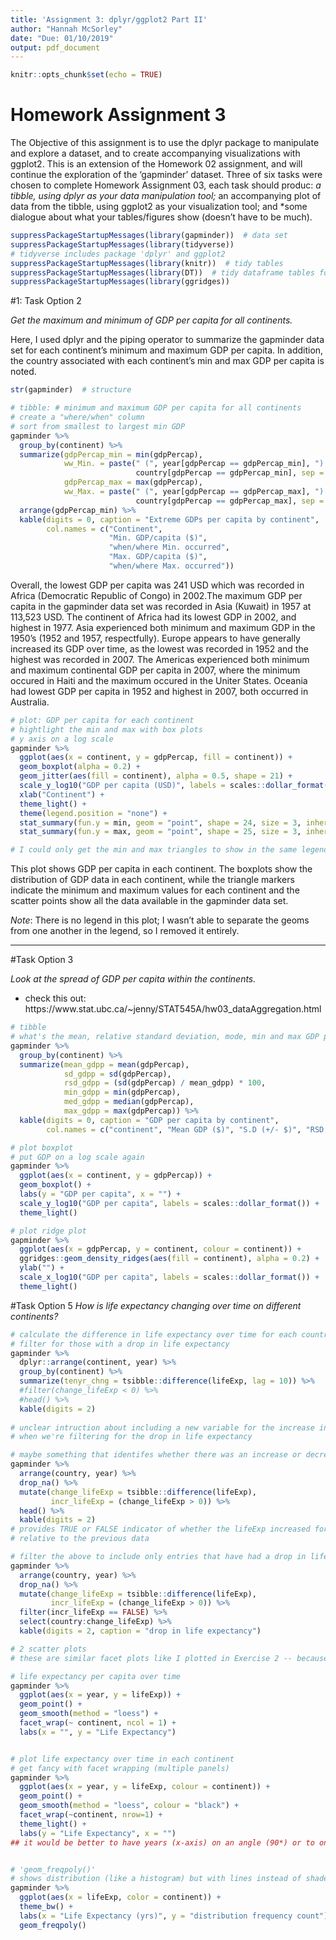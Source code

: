 ```yaml
---
title: 'Assignment 3: dplyr/ggplot2 Part II'
author: "Hannah McSorley"
date: "Due: 01/10/2019"
output: pdf_document
---
```


```r
knitr::opts_chunk$set(echo = TRUE)
```
# Homework Assignment 3

The Objective of this assignment is to use the dplyr package to manipulate and explore a dataset, and to create accompanying visualizations with ggplot2. This is an extension of the Homework 02 assignment, and will continue the exploration of the 'gapminder' dataset. Three of six tasks were chosen to complete Homework Assignment 03, each task should produc:
    *a tibble, using dplyr as your data manipulation tool;
    *an accompanying plot of data from the tibble, using ggplot2 as your visualization tool; and
    *some dialogue about what your tables/figures show (doesn’t have to be much).


```r
suppressPackageStartupMessages(library(gapminder))  # data set
suppressPackageStartupMessages(library(tidyverse))  
# tidyverse includes package 'dplyr' and ggplot2
suppressPackageStartupMessages(library(knitr))  # tidy tables
suppressPackageStartupMessages(library(DT))  # tidy dataframe tables for HTML
suppressPackageStartupMessages(library(ggridges))
```

#1: Task Option 2

_Get the maximum and minimum of GDP per capita for all continents._

Here, I used dplyr and the piping operator to summarize the gapminder data set for each continent's minimum and maximum GDP per capita. In addition, the country associated with each continent's min and max GDP per capita is noted. 

```r
str(gapminder)  # structure

# tibble: # minimum and maximum GDP per capita for all continents
# create a "where/when" column 
# sort from smallest to largest min GDP
gapminder %>% 
  group_by(continent) %>% 
  summarize(gdpPercap_min = min(gdpPercap),
            ww_Min. = paste(" (", year[gdpPercap == gdpPercap_min], ") ", 
                            country[gdpPercap == gdpPercap_min], sep = ""),
            gdpPercap_max = max(gdpPercap), 
            ww_Max. = paste(" (", year[gdpPercap == gdpPercap_max], ") ", 
                            country[gdpPercap == gdpPercap_max], sep = "")) %>% 
  arrange(gdpPercap_min) %>% 
  kable(digits = 0, caption = "Extreme GDPs per capita by continent",
        col.names = c("Continent", 
                      "Min. GDP/capita ($)", 
                      "when/where Min. occurred",
                      "Max. GDP/capita ($)", 
                      "when/where Max. occurred"))

```

Overall, the lowest GDP per capita was 241 USD which was recorded in Africa (Democratic Republic of Congo) in 2002.The maximum GDP per capita in the gapminder data set was recorded in Asia (Kuwait) in 1957 at 113,523 USD. 
The continent of Africa had its lowest GDP in 2002, and highest in 1977. Asia experienced both minimum and maximum GDP in the 1950's (1952 and 1957, respectfully). Europe appears to have generally increased its GDP over time, as the lowest was recorded in 1952 and the highest was recorded in 2007. The Americas experienced both minimum and maximum continental GDP per capita in 2007, where the minimum occured in Haiti and the maximum occured in the Uniter States. Oceania had lowest GDP per capita in 1952 and highest in 2007, both occurred in Australia.     

```r

# plot: GDP per capita for each continent 
# hightlight the min and max with box plots
# y axis on a log scale
gapminder %>%
  ggplot(aes(x = continent, y = gdpPercap, fill = continent)) +
  geom_boxplot(alpha = 0.2) +
  geom_jitter(aes(fill = continent), alpha = 0.5, shape = 21) +
  scale_y_log10("GDP per capita (USD)", labels = scales::dollar_format()) + 
  xlab("Continent") +
  theme_light() +
  theme(legend.position = "none") +
  stat_summary(fun.y = min, geom = "point", shape = 24, size = 3, inherit.aes = TRUE) +
  stat_summary(fun.y = max, geom = "point", shape = 25, size = 3, inherit.aes = TRUE) 

# I could only get the min and max triangles to show in the same legend, which looked weird
```

This plot shows GDP per capita in each continent. The boxplots show the distribution of GDP data in each continent, while the triangle markers indicate the minimum and maximum values for each continent and the scatter points show all the data available in the gapminder data set.

_Note_: There is no legend in this plot; I wasn't able to separate the geoms from one another in the legend, so I removed it entirely.




______________________________________

#Task Option 3

_Look at the spread of GDP per capita within the continents._

* check this out: https://www.stat.ubc.ca/~jenny/STAT545A/hw03_dataAggregation.html

```r
# tibble
# what's the mean, relative standard deviation, mode, min and max GDP per capita?
gapminder %>% 
  group_by(continent) %>% 
  summarize(mean_gdpp = mean(gdpPercap),
            sd_gdpp = sd(gdpPercap),
            rsd_gdpp = (sd(gdpPercap) / mean_gdpp) * 100, 
            min_gdpp = min(gdpPercap),
            med_gdpp = median(gdpPercap),
            max_gdpp = max(gdpPercap)) %>% 
  kable(digits = 0, caption = "GDP per capita by continent",
        col.names = c("continent", "Mean GDP ($)", "S.D (+/- $)", "RSD (+/- %)", "Min ($)", "Median ($)", "Maximum ($)"))

# plot boxplot
# put GDP on a log scale again
gapminder %>% 
  ggplot(aes(x = continent, y = gdpPercap)) +
  geom_boxplot() +
  labs(y = "GDP per capita", x = "") +
  scale_y_log10("GDP per capita", labels = scales::dollar_format()) +
  theme_light()

# plot ridge plot
gapminder %>% 
  ggplot(aes(x = gdpPercap, y = continent, colour = continent)) +
  ggridges::geom_density_ridges(aes(fill = continent), alpha = 0.2) +
  ylab("") +
  scale_x_log10("GDP per capita", labels = scales::dollar_format()) +
  theme_light()
```


#Task Option 5
_How is life expectancy changing over time on different continents?_


```r
# calculate the difference in life expectancy over time for each country
# filter for those with a drop in life expectancy 
gapminder %>% 
  dplyr::arrange(continent, year) %>% 
  group_by(continent) %>% 
  summarize(tenyr_chng = tsibble::difference(lifeExp, lag = 10)) %>% 
  #filter(change_lifeExp < 0) %>% 
  #head() %>%
  kable(digits = 2)
  
# unclear intruction about including a new variable for the increase in life expectancy... 
# when we're filtering for the drop in life expectancy

# maybe something that identifes whether there was an increase or decrease?
gapminder %>% 
  arrange(country, year) %>% 
  drop_na() %>% 
  mutate(change_lifeExp = tsibble::difference(lifeExp),
         incr_lifeExp = (change_lifeExp > 0)) %>%
  head() %>%  
  kable(digits = 2)
# provides TRUE or FALSE indicator of whether the lifeExp increased for that entry,
# relative to the previous data

# filter the above to include only entries that have had a drop in life expectancy
gapminder %>% 
  arrange(country, year) %>% 
  drop_na() %>% 
  mutate(change_lifeExp = tsibble::difference(lifeExp),
         incr_lifeExp = (change_lifeExp > 0)) %>% 
  filter(incr_lifeExp == FALSE) %>% 
  select(country:change_lifeExp) %>% 
  kable(digits = 2, caption = "drop in life expectancy")

# 2 scatter plots
# these are similar facet plots like I plotted in Exercise 2 -- because I like it

# life expectancy per capita over time
gapminder %>%
  ggplot(aes(x = year, y = lifeExp)) + 
  geom_point() +
  geom_smooth(method = "loess") +
  facet_wrap(~ continent, ncol = 1) +
  labs(x = "", y = "Life Expectancy")


# plot life expectancy over time in each continent 
# get fancy with facet wrapping (multiple panels)
gapminder %>%
  ggplot(aes(x = year, y = lifeExp, colour = continent)) + 
  geom_point() + 
  geom_smooth(method = "loess", colour = "black") + 
  facet_wrap(~continent, nrow=1) +
  theme_light() +
  labs(y = "Life Expectancy", x = "")
## it would be better to have years (x-axis) on an angle (90*) or to only show every 20


# 'geom_freqpoly()'
# shows distribution (like a histogram) but with lines instead of shaded bars
gapminder %>% 
  ggplot(aes(x = lifeExp, color = continent)) +
  theme_bw() +
  labs(x = "Life Expectancy (yrs)", y = "distribution frequency count") +
  geom_freqpoly()

```
  




